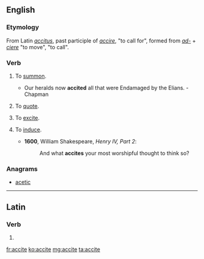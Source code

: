 ==English==

===Etymology===
From Latin ''[[accitus]]'', past participle of ''[[accire]]'', "to call for", formed from ''[[ad-]]'' + ''[[ciere]]'' "to move", "to call".

===Verb===
{{en-verb|accit}}

# {{context|transitive|obsolete|lang=en}} To [[summon]].
#* Our heralds now '''accited''' all that were Endamaged by the Elians. - Chapman
# {{context|transitive|obsolete|lang=en}} To [[quote]].
# {{context|transitive|obsolete|lang=en}} To [[excite]].
# {{context|transitive|obsolete|lang=en}} To [[induce]].
#* '''1600''', William Shakespeare, ''Henry IV, Part 2'':
#*: And what '''accites''' your most worshipful thought to think so?

===Anagrams===
* [[acetic#English|acetic]]

----

==Latin==

===Verb===
{{la-verb-form|accīte}}

# {{inflection of|acciō||2|p|pres|actv|impr|lang=la}}

[[fr:accite]]
[[ko:accite]]
[[mg:accite]]
[[ta:accite]]